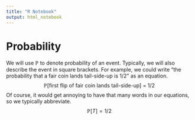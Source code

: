 ```yaml
---
title: "R Notebook"
output: html_notebook
---
```


\setlength{\thinmuskip}{7mu}
\newcommand{\P}[1]{\mathbb{P}[#1]}

# Probability

We will use $\mathbb{P}$ to denote probability of an event. Typically, we will also describe the event in square brackets. For example, we could write "the probability that a fair coin lands tail-side-up is 1/2" as an equation.
$$\P{\text{first flip of fair coin lands tail-side-up}} ~=~ 1/2$$
Of course, it would get annoying to have that many words in our equations, so we typically abbreviate.
$$\P{T}=1/2 $$







